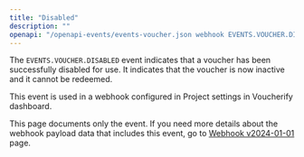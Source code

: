 ```yaml
---
title: "Disabled"
description: ""
openapi: "/openapi-events/events-voucher.json webhook EVENTS.VOUCHER.DISABLED"
---
```


The `EVENTS.VOUCHER.DISABLED` event indicates that a voucher has been successfully disabled for use. It indicates that the voucher is now inactive and it cannot be redeemed.

This event is used in a webhook configured in Project settings in Voucherify dashboard.

<note>This page documents only the event. If you need more details about the webhook payload data that includes this event, go to [Webhook v2024-01-01](/api-reference/introduction-to-webhooks "Introduction to webhooks v2024-01-01") page.</note>